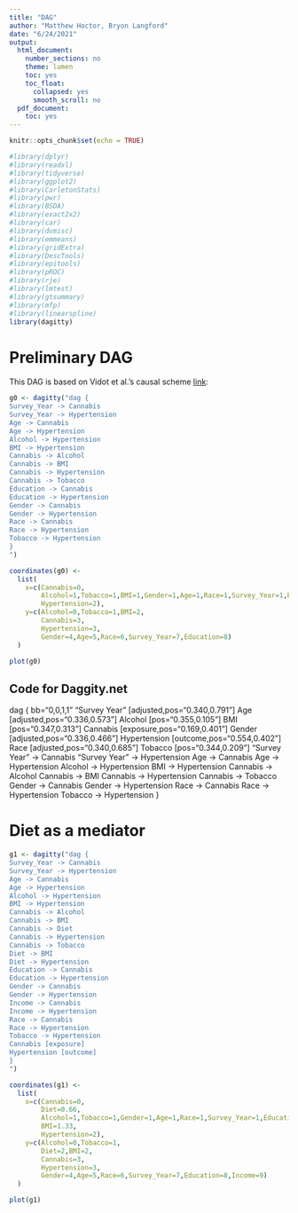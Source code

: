 ```yaml
---
title: "DAG"
author: "Matthew Hoctor, Bryon Langford"
date: "6/24/2021"
output:
  html_document:
    number_sections: no
    theme: lumen
    toc: yes
    toc_float:
      collapsed: yes
      smooth_scroll: no
  pdf_document:
    toc: yes
---
```


```r
knitr::opts_chunk$set(echo = TRUE)
```

```r
#library(dplyr)
#library(readxl)
#library(tidyverse)
#library(ggplot2)
#library(CarletonStats)
#library(pwr)
#library(BSDA)
#library(exact2x2)
#library(car)
#library(dvmisc)
#library(emmeans)
#library(gridExtra)
#library(DescTools)
#library(epitools)
#library(pROC)
#library(rje)
#library(lmtest)
#library(gtsummary)
#library(mfp)
#library(linearspline)
library(dagitty)
```

# Preliminary DAG

This DAG is based on Vidot et al.'s causal scheme [link](https://pubmed.ncbi.nlm.nih.gov/31439096/):

```r
g0 <- dagitty("dag {
Survey_Year -> Cannabis
Survey_Year -> Hypertension
Age -> Cannabis
Age -> Hypertension
Alcohol -> Hypertension
BMI -> Hypertension
Cannabis -> Alcohol
Cannabis -> BMI
Cannabis -> Hypertension
Cannabis -> Tobacco
Education -> Cannabis
Education -> Hypertension
Gender -> Cannabis
Gender -> Hypertension
Race -> Cannabis
Race -> Hypertension
Tobacco -> Hypertension
}
")

coordinates(g0) <- 
  list(
    x=c(Cannabis=0,
        Alcohol=1,Tobacco=1,BMI=1,Gender=1,Age=1,Race=1,Survey_Year=1,Education=1,
        Hypertension=2),
    y=c(Alcohol=0,Tobacco=1,BMI=2,
        Cannabis=3,
        Hypertension=3,
        Gender=4,Age=5,Race=6,Survey_Year=7,Education=8)
  )

plot(g0)
```

## Code for Daggity.net

dag {
bb="0,0,1,1"
"Survey Year" [adjusted,pos="0.340,0.791"]
Age [adjusted,pos="0.336,0.573"]
Alcohol [pos="0.355,0.105"]
BMI [pos="0.347,0.313"]
Cannabis [exposure,pos="0.169,0.401"]
Gender [adjusted,pos="0.336,0.466"]
Hypertension [outcome,pos="0.554,0.402"]
Race [adjusted,pos="0.340,0.685"]
Tobacco [pos="0.344,0.209"]
"Survey Year" -> Cannabis
"Survey Year" -> Hypertension
Age -> Cannabis
Age -> Hypertension
Alcohol -> Hypertension
BMI -> Hypertension
Cannabis -> Alcohol
Cannabis -> BMI
Cannabis -> Hypertension
Cannabis -> Tobacco
Gender -> Cannabis
Gender -> Hypertension
Race -> Cannabis
Race -> Hypertension
Tobacco -> Hypertension
}

# Diet as a mediator

```r
g1 <- dagitty("dag {
Survey_Year -> Cannabis
Survey_Year -> Hypertension
Age -> Cannabis
Age -> Hypertension
Alcohol -> Hypertension
BMI -> Hypertension
Cannabis -> Alcohol
Cannabis -> BMI
Cannabis -> Diet
Cannabis -> Hypertension
Cannabis -> Tobacco
Diet -> BMI
Diet -> Hypertension
Education -> Cannabis
Education -> Hypertension
Gender -> Cannabis
Gender -> Hypertension
Income -> Cannabis
Income -> Hypertension
Race -> Cannabis
Race -> Hypertension
Tobacco -> Hypertension
Cannabis [exposure]
Hypertension [outcome]
}
")

coordinates(g1) <- 
  list(
    x=c(Cannabis=0,
        Diet=0.66,
        Alcohol=1,Tobacco=1,Gender=1,Age=1,Race=1,Survey_Year=1,Education=1,Income=1,
        BMI=1.33,
        Hypertension=2),
    y=c(Alcohol=0,Tobacco=1,
        Diet=2,BMI=2,
        Cannabis=3,
        Hypertension=3,
        Gender=4,Age=5,Race=6,Survey_Year=7,Education=8,Income=9)
  )

plot(g1)
```


